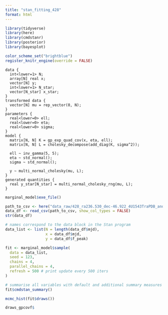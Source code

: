 ```yaml
---
title: "stan_fitting_428"
format: html
---
```


```r
library(tidyverse)
library(here)
library(cmdstanr)
library(posterior)
library(bayesplot)

color_scheme_set("brightblue")
register_knitr_engine(override = FALSE)
```

```cmdstan
data {
  int<lower=1> N;
  array[N] real x;
  vector[N] y;
  int<lower=1> N_star;
  vector[N_star] x_star;
}
transformed data {
  vector[N] mu = rep_vector(0, N);
}
parameters {
  real<lower=0> ell;
  real<lower=0> eta;
  real<lower=0> sigma;
}
model {
  matrix[N, N] K = gp_exp_quad_cov(x, eta, ell);
  matrix[N, N] L = cholesky_decompose(add_diag(K, sigma^2));

  ell ~ inv_gamma(5, 5);
  eta ~ std_normal();
  sigma ~ std_normal();

  y ~ multi_normal_cholesky(mu, L);
}
generated quantities {
  real y_star[N_star] = multi_normal_cholesky_rng(mu, L);
}
```

```r
marginal_model$exe_file()
```

```r
path_to_csv <- here("data_raw/428_ra236.530_dec-46.922_4U1543TraPDB_andersson.csv")
data_df <- read_csv(path_to_csv, show_col_types = FALSE)
str(data_df)
```


```r
# names correspond to the data block in the Stan program
data_list <- list(N = length(data_df$mjd), 
                  x = data_df$mjd,
                  y = data_df$f_peak)

fit <- marginal_model$sample(
  data = data_list,
  seed = 123,
  chains = 4,
  parallel_chains = 4,
  refresh = 500 # print update every 500 iters
)
```

```r
# summarise all variables with default and additional summary measures
fit$cmdstan_summary()
```


```r
mcmc_hist(fit$draws())
```


```r
draws_gpcovf$
```

